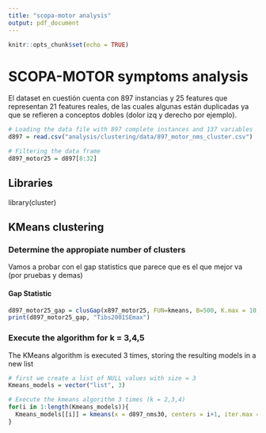 ```yaml
---
title: "scopa-motor analysis"
output: pdf_document
---
```


```r
knitr::opts_chunk$set(echo = TRUE)
```

# SCOPA-MOTOR symptoms analysis

El dataset en cuestión cuenta con 897 instancias y 25 features que representan 21 features reales, de las cuales algunas están duplicadas ya que se refieren a conceptos dobles (dolor izq y derecho por ejemplo).

```r
# Loading the data file with 897 complete instances and 137 variables
d897 = read.csv("analysis/clustering/data/897_motor_nms_cluster.csv")

# Filtering the data frame
d897_motor25 = d897[8:32]
```

## Libraries

library(cluster)

## KMeans clustering

### Determine the appropiate number of clusters

Vamos a probar con el gap statistics que parece que es el que mejor va (por pruebas y demas)

#### Gap Statistic

```r
d897_motor25_gap = clusGap(x897_motor25, FUN=kmeans, B=500, K.max = 10, nstart = 20, iter.max=30)
print(d897_motor25_gap, "Tibs2001SEmax")
```

### Execute the algorithm for k = 3,4,5

The KMeans algorithm is executed 3 times, storing the resulting models in a new list

```r
# first we create a list of NULL values with size = 3
Kmeans_models = vector("list", 3)

# Execute the kmeans algorithm 3 times (k = 2,3,4)
for(i in 1:length(Kmeans_models)){
  Kmeans_models[[i]] = kmeans(x = d897_nms30, centers = i+1, iter.max = 30, nstart = 20)
}
```

